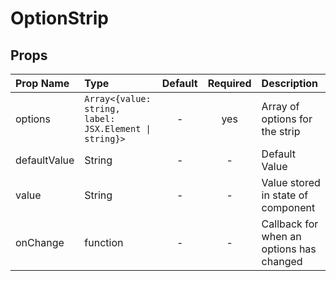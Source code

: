 
<Meta title='MDX|OptionStrip' component={OptionStrip} />

# OptionStrip

<Story name='OptionStrip'>
  <div className='component-box'>
    <OptionStrip
      defaultValue={'2'}
      options={[
        { value: '1', label: 'x' },
        { value: '2', label: 'y' },
        { value: '3', label: 'z' }
      ]}
    />
  </div>
</Story>

<div className="props-table">

## Props

| Prop Name    | Type                                                                  | Default | Required | Description                              |
| :----------- | :-------------------------------------------------------------------- | :-----: | :------: | :--------------------------------------- |
| options      | <code>Array<{value: string, label: JSX.Element &#124; string}></code> |    -    |   yes    | Array of options for the strip           |
| defaultValue | String                                                                |    -    |    -     | Default Value                            |
| value        | String                                                                |    -    |    -     | Value stored in state of component       |
| onChange     | function                                                              |    -    |    -     | Callback for when an options has changed |

</div>
